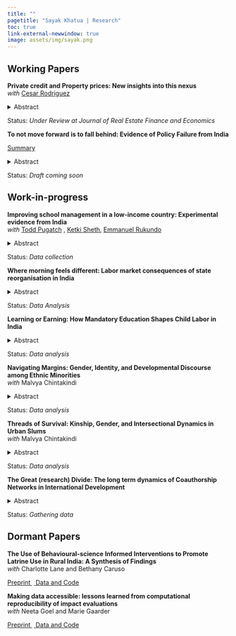 ```yaml
---
title: ""
pagetitle: "Sayak Khatua | Research"
toc: true 
link-external-newwindow: true
image: assets/img/sayak.png
---
```


## Working Papers

**Private credit and Property prices: New insights into this nexus**</br> *with* <a href="https://sites.google.com/site/cesarruy"> Cesar Rodriguez </a>

<details>

<summary>Abstract</summary>

The relationship between the dynamics of property prices and private credit has long been a focal point for economists and policymakers, particularly given its role in financial stability. Understanding this relationship is especially crucial for developing economies, where financial markets are often less mature and more vulnerable to external shocks. This paper examines this relationship using quarterly data from 27 countries spanning 1982 to 2021. Through an instrumental variables approach that addresses endogeneity concerns, we identify three key findings. First, property price growth consistently drives private credit growth across both developed and developing economies, with a one percentage point increase in property prices associated with a 0.35 percentage point rise in private credit growth. Second, conventional macroeconomic factors such as interest rates, inflation, and GDP growth affect credit dynamics differently across development levels. Third, external factors, particularly trade openness and commodity price fluctuations, play an especially significant role in shaping credit dynamics in developing countries. Additionally, our analysis suggests that the property price-credit nexus has evolved, with notable shifts occurring around major economic events. Our results are robust to various sensitivity checks and alternative specifications and methodologies. These findings have important implications for the design of macroprudential policies, especially in developing economies where institutional capacities may differ from more developed markets.

</details>

Status: *Under Review at Journal of Real Estate Finance and Economics*

**To not move forward is to fall behind: Evidence of Policy Failure from India**</br>

<a href="https://oregonstate.box.com/s/ecnb0ngyq0awrtx296v61si9gdvyt5h4"> Summary </a>

<details>

<summary>Abstract</summary>

This paper studies the effect of non-implementation of education reforms on enrollment levels at the elementary school level in India. The paper exploits a unique natural experiment in which the Right of Children to Free and Compulsory Education (RTE) Act of 2009 was implemented in India, except for the state (now Union Territory(UT)) of Jammu \& Kashmir (J\&K). Using a quasi-experimental synthetic control approach, I estimate the causal impact of the non-implementation of the RTE act on enrollment levels in elementary schools in J\&K. Using household surveys and administrative data from the Ministry of Education, I find that on average nearly 300,000 (16.8\% more than pre-RTE enrollments) additional elementary-aged children could have enrolled annually if the act had been rolled out in J\&K. I demonstrate differential impacts of non-implementation of RTE across primary and upper primary levels of schooling and find that the negative effects are more pronounced at the upper primary level. I establish the economic significance through Mincer wage equations showing substantial lifetime earnings losses. I find that children in J\&K who complete elementary education earn 46\% more than children who do not.

</details>

Status: *Draft coming soon*

## Work-in-progress

**Improving school management in a low-income country: Experimental evidence from India** </br> *with* <a href="https://sites.google.com/site/toddpugatch/">Todd Pugatch</a> , <a href="http://ketkisheth.weebly.com">Ketki Sheth</a>, <a href="https://sites.google.com/view/nshakira-rukundo/home">Emmanuel Rukundo</a>

<details>

<summary>Abstract</summary>

... Coming soon

</details>

Status: *Data collection*

**Where morning feels different: Labor market consequences of state reorganisation in India**

<details>

<summary>Abstract</summary>

... Coming soon

</details>

Status: *Data Analysis*

<!-- **Connecting Communities, Reducing Conflict: Evidence from India's Rural Road Program** -->

<!-- <details> -->

<!-- <summary>Abstract</summary> -->

<!-- ... Coming soon -->

<!-- </details> -->

<!-- Status: *Data Analysis* -->

<!-- **When Waters Recede: Impact of Extreme Weather Events on Child Labor** -->

<!-- <details> -->

<!-- <summary>Abstract</summary> -->

<!-- ... Coming soon -->

<!-- </details> -->

<!-- Status: *Data cleaning* -->

**Learning or Earning: How Mandatory Education Shapes Child Labor in India**

<details>

<summary>Abstract</summary>

... Coming soon

</details>

Status: *Data analysis*

**Navigating Margins: Gender, Identity, and Developmental Discourse among Ethnic Minorities** </br> *with* Malvya Chintakindi

<details>

<summary>Abstract</summary>

... Coming soon

</details>

Status: *Data analysis*

**Threads of Survival: Kinship, Gender, and Intersectional Dynamics in Urban Slums** </br> *with* Malvya Chintakindi

<details>

<summary>Abstract</summary>

... Coming soon

</details>

Status: *Data analysis*

**The Great (research) Divide: The long term dynamics of Coauthorship Networks in International Development**

<details>

<summary>Abstract</summary>

... Coming soon

</details>

Status: *Gathering data*

## Dormant Papers

**The Use of Behavioural-science Informed Interventions to Promote Latrine Use in Rural India: A Synthesis of Findings** </br> *with* Charlotte Lane and Bethany Caruso

<a href="https://www.doi.org/10.31222/osf.io/g7cmd"> Preprint </a> <a href="https://doi.org/10.7910/DVN/IDJ8FJ"> Data and Code </a>\

**Making data accessible: lessons learned from computational reproducibility of impact evaluations** </br> *with* Neeta Goel and Marie Gaarder

<a href="https://www.doi.org/10.31219/osf.io/4jvq2"> Preprint </a> <a href="https://doi.org/10.7910/DVN/FPNITS"> Data and Code </a>\
